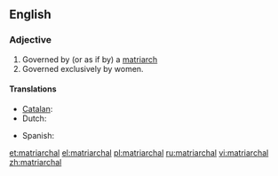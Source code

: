 ==English==

===Adjective===
{{en-adj}}

# Governed by (or as if by) a [[matriarch]]
# Governed exclusively by women.

====Translations====
{{trans-top|governed by a matriarch}}
* [[Catalan]]: {{t|ca|matriarcal}}
* Dutch: {{t-|nl|matriarchaal}}
{{trans-mid}}
* Spanish: {{t|es|matriarcal}}
{{trans-bottom}}

[[et:matriarchal]]
[[el:matriarchal]]
[[pl:matriarchal]]
[[ru:matriarchal]]
[[vi:matriarchal]]
[[zh:matriarchal]]